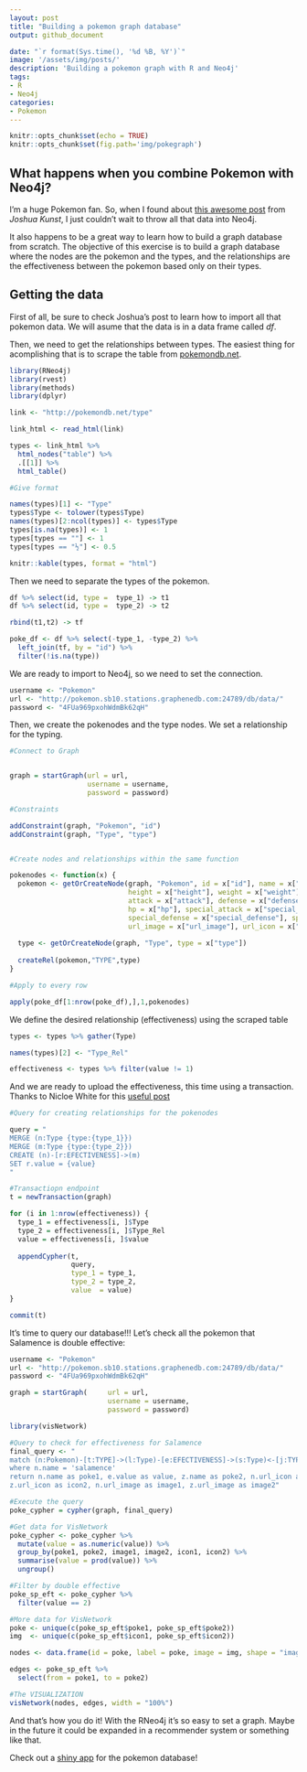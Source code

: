 ```yaml
---
layout: post
title: "Building a pokemon graph database"
output: github_document

date: "`r format(Sys.time(), '%d %B, %Y')`"
image: '/assets/img/posts/'
description: 'Building a pokemon graph with R and Neo4j'
tags:
- R 
- Neo4j 
categories:
- Pokemon
---
```


```r
knitr::opts_chunk$set(echo = TRUE)
knitr::opts_chunk$set(fig.path='img/pokegraph')
```

## What happens when you combine Pokemon with Neo4j?

I'm a huge Pokemon fan. So, when I found about [this awesome post](http://jkunst.com/r/pokemon-visualize-em-all/) from *Joshua Kunst*, I just couldn't wait to throw all that data into Neo4j.

It also happens to be a great way to learn how to build a graph database from scratch. The objective of this exercise is to build a graph database where the nodes are the pokemon and the types, and the relationships are the effectiveness between the pokemon based only on their types.


## Getting the data

First of all, be sure to check Joshua's post to learn how to import all that pokemon data. We will asume that the data is in a data frame called *df*.

Then, we need to get the relationships between types. The easiest thing for acomplishing that is to scrape the table from [pokemondb.net](http://pokemondb.net/type).

```r
library(RNeo4j)
library(rvest)
library(methods)
library(dplyr)

link <- "http://pokemondb.net/type"

link_html <- read_html(link)

types <- link_html %>%
  html_nodes("table") %>%
  .[[1]] %>%
  html_table()

#Give format

names(types)[1] <- "Type"
types$Type <- tolower(types$Type)
names(types)[2:ncol(types)] <- types$Type
types[is.na(types)] <- 1
types[types == ""] <- 1
types[types == "½"] <- 0.5

knitr::kable(types, format = "html")

```

Then we need to separate the types of the pokemon.

```r

df %>% select(id, type =  type_1) -> t1
df %>% select(id, type =  type_2) -> t2

rbind(t1,t2) -> tf

poke_df <- df %>% select(-type_1, -type_2) %>% 
  left_join(tf, by = "id") %>% 
  filter(!is.na(type))

```
We are ready to import to Neo4j, so we need to set the connection.


```r
username <- "Pokemon"
url <- "http://pokemon.sb10.stations.graphenedb.com:24789/db/data/"
password <- "4FUa969pxohWdmBk62qH"

```

Then, we create the pokenodes and the type nodes. We set a relationship for the typing.


```r
#Connect to Graph


graph = startGraph(url = url,
                   username = username,
                   password = password)

#Constraints

addConstraint(graph, "Pokemon", "id")
addConstraint(graph, "Type", "type")


#Create nodes and relationships within the same function

pokenodes <- function(x) {
  pokemon <- getOrCreateNode(graph, "Pokemon", id = x["id"], name = x["pokemon"],
                             height = x["height"], weight = x["weight"],
                             attack = x["attack"], defense = x["defense"],
                             hp = x["hp"], special_attack = x["special_attack"],
                             special_defense = x["special_defense"], speed = x["speed"],
                             url_image = x["url_image"], url_icon = x["url_icon"])
  
  type <- getOrCreateNode(graph, "Type", type = x["type"])
  
  createRel(pokemon,"TYPE",type)
}

#Apply to every row

apply(poke_df[1:nrow(poke_df),],1,pokenodes)

```

We define the desired relationship (effectiveness) using the scraped table


```r


types <- types %>% gather(Type)

names(types)[2] <- "Type_Rel"

effectiveness <- types %>% filter(value != 1)
```

And we are ready to upload the effectiveness, this time using a transaction. Thanks to Nicloe White for this [useful post](https://nicolewhite.github.io/2014/09/30/upload-last-fm-rneo4j-transaction.html)

```r
#Query for creating relationships for the pokenodes

query = "
MERGE (n:Type {type:{type_1}})
MERGE (m:Type {type:{type_2}})
CREATE (n)-[r:EFECTIVENESS]->(m)
SET r.value = {value}
"

#Transactiopn endpoint
t = newTransaction(graph)

for (i in 1:nrow(effectiveness)) {
  type_1 = effectiveness[i, ]$Type
  type_2 = effectiveness[i, ]$Type_Rel
  value = effectiveness[i, ]$value
  
  appendCypher(t, 
               query, 
               type_1 = type_1, 
               type_2 = type_2, 
               value  = value)
}

commit(t)


```

It's time to query our database!!! Let's check all the pokemon that Salamence is double effective:

```r
username <- "Pokemon"
url <- "http://pokemon.sb10.stations.graphenedb.com:24789/db/data/"
password <- "4FUa969pxohWdmBk62qH"

graph = startGraph(     url = url,
                        username = username,
                        password = password)
```

```r
library(visNetwork)

#Query to check for effectiveness for Salamence
final_query <- "
match (n:Pokemon)-[t:TYPE]->(l:Type)-[e:EFECTIVENESS]->(s:Type)<-[j:TYPE]-(z:Pokemon) 
where n.name = 'salamence' 
return n.name as poke1, e.value as value, z.name as poke2, n.url_icon as icon1,
z.url_icon as icon2, n.url_image as image1, z.url_image as image2"

#Execute the query
poke_cypher = cypher(graph, final_query)

#Get data for VisNetwork
poke_cypher <- poke_cypher %>%
  mutate(value = as.numeric(value)) %>%
  group_by(poke1, poke2, image1, image2, icon1, icon2) %>%
  summarise(value = prod(value)) %>%
  ungroup()

#Filter by double effective
poke_sp_eft <- poke_cypher %>%
  filter(value == 2)

#More data for VisNetwork
poke <- unique(c(poke_sp_eft$poke1, poke_sp_eft$poke2))
img  <- unique(c(poke_sp_eft$icon1, poke_sp_eft$icon2))

nodes <- data.frame(id = poke, label = poke, image = img, shape = "image")

edges <- poke_sp_eft %>%
  select(from = poke1, to = poke2)

#The VISUALIZATION
visNetwork(nodes, edges, width = "100%")
```

And that's how you do it! With the RNeo4j it's so easy to set a graph. Maybe in the future it could be expanded in a recommender system or something like that.

Check out a [shiny app](https://jean-arreola.shinyapps.io/Pokemon_Effectiveness/) for the pokemon database! 


